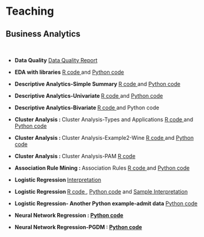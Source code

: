 <h1>Teaching</h1>
<h2>Business Analytics</h2>
<p>&nbsp;</p>


<ul>
<li>
<p><strong>Data Quality</strong>  <a href="Data Quality Report.htm" target="_blank" rel="noopener">Data Quality Report</a> </p>
</li>
</ul>

<ul>
<li>
<p><strong>EDA with libraries</strong> <a href="EDA-r.html" target="_blank" rel="noopener">R code </a> and  <a href="EDA-python.html" target="_blank" rel="noopener">Python code</a> </p>
</li>
</ul>


<ul>
<li>
<p><strong>Descriptive Analytics-Simple Summary </strong> <a href="descriptive-r.html" target="_blank" rel="noopener">R code </a> and  <a href="descriptive-python.html" target="_blank" rel="noopener">Python code</a> </p>
</li>
</ul>

<ul>
<li>
<p><strong>Descriptive Analytics-Univariate </strong><a href="univariate-r.html" target="_blank" rel="noopener">R code </a> and  <a href="univariate-python.html" target="_blank" rel="noopener">Python code</a> </p>
</li>
</ul>

<ul>
<li>
<p><strong>Descriptive Analytics-Bivariate </strong><a href="bivariate-r.html" target="_blank" rel="noopener">R code </a> and  <a>Python code</a> </p>
</li>
</ul>


<ul>
<li>
<p><strong>Cluster Analysis : </strong> Cluster Analysis-Types and Applications <a href="shopping-kmeans.html" target="_blank" rel="noopener">R code </a> and  <a href="shopping-kmeans-python.html" target="_blank" rel="noopener">Python code</a> </p>
</li>
</ul>

<ul>
<li>
<p><strong>Cluster Analysis : </strong> Cluster Analysis-Example2-Wine <a href="wine-kmeans.html" target="_blank" rel="noopener">R code </a> and  <a href="wine-kmeans-python.html" target="_blank" rel="noopener">Python code</a> </p>
</li>
</ul>

<ul>
<li>
<p><strong>Cluster Analysis : </strong> Cluster Analysis-PAM <a href="whole-sale-medoids-file.html" target="_blank" rel="noopener">R code </a>  </p>
</li>
</ul>

<ul>
<li>
<p><strong>Association Rule Mining : </strong> Association Rules <a href="Assoc-R.html" target="_blank" rel="noopener">R code </a> and  <a href="Assoc-Python.html" target="_blank" rel="noopener">Python code</a> </p>
</li>
</ul>

<ul>

<li>
<p><strong>Logistic Regression </strong><a href="Logit-Diag.htm" target="_blank" rel="noopener">Interpretation</a> </p>
</li>

<li>
<p><strong>Logistic Regression </strong><a href="logistic.html" target="_blank" rel="noopener">R code </a> , <a href="Logistic-Python.html" target="_blank" rel="noopener">Python code</a> and  <a href="Logistic_Interpretation1.pdf" target="_blank" rel="noopener">Sample Interpretation</a> </p>
</li>
<li>
<p><strong>Logistic Regression- Another Python example-admit data</strong> <a href="Logit-admit-python2.html" target="_blank" rel="noopener">Python code</a></p>
</li>
</ul>

<ul>
<li>
<p><strong>Neural Network Regression :  <a href="Regression-ANN-Python.html" target="_blank" rel="noopener">Python code</a> </p>
</li>
</ul>

<ul>
<li>
<p><strong>Neural Network Regression-PGDM :  <a href="Regression-ANN-Python.html" target="_blank" rel="noopener">Python code</a> </p>
</li>
</ul>